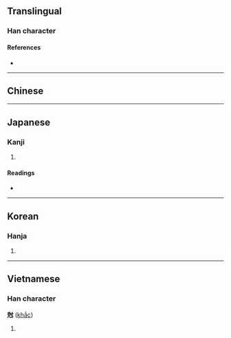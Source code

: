 {{also|剋}}
{{character info/new}}
==Translingual==

===Han character===
{{Han char|rn=41|rad=寸|as=07|sn=10|four=|canj=JUDI|ids=⿺⿱⿱寸口儿十}}

====References====
* {{Han ref|kx=0294.140|dkj=07435|dj=0583.010|hdz=10506.060|uh=5C05|ud=23557}}

----

==Chinese==
{{zh-see|剋|v}}

----

==Japanese==

===Kanji===
{{ja-kanji|grade=|rs=寸07}}

# {{defn|lang=ja|sort=寸07}}

====Readings====
* {{ja-readings|on=[[こく]] (koku)|kun=[[かつ]] (katsu)}}

----

==Korean==

===Hanja===
{{ko-hanja|hangeul=극|rv=geuk|mr=kŭk}}

# {{defn|lang=ko|sort=寸07}}

----

==Vietnamese==

===Han character===
'''尅''' ([[khắc]])

# {{defn|lang=vi}}

{{cln|vi|Han tu}}